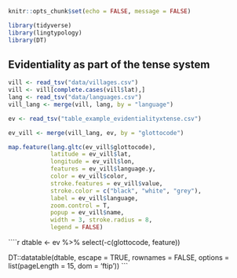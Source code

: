 
```r
knitr::opts_chunk$set(echo = FALSE, message = FALSE)

library(tidyverse)
library(lingtypology)
library(DT)

```

## Evidentiality as part of the tense system

```r

vill <- read_tsv("data/villages.csv")
vill <- vill[complete.cases(vill$lat),]
lang <- read_tsv("data/languages.csv")
vill_lang <- merge(vill, lang, by = "language")

ev <- read_tsv("table_example_evidentialityxtense.csv")

ev_vill <- merge(vill_lang, ev, by = "glottocode")

map.feature(lang.gltc(ev_vill$glottocode),
            latitude = ev_vill$lat,
            longitude = ev_vill$lon,
            features = ev_vill$language.y,
            color = ev_vill$color,
            stroke.features = ev_vill$value,
            stroke.color = c("black", "white", "grey"),
            label = ev_vill$language,
            zoom.control = T,
            popup = ev_vill$name,
            width = 3, stroke.radius = 8,
            legend = FALSE)

```

````r

dtable <- ev %>%
  select(-c(glottocode, feature))

DT::datatable(dtable, escape = TRUE, rownames = FALSE,
              options = list(pageLength = 15, dom = 'ftip'))
```
